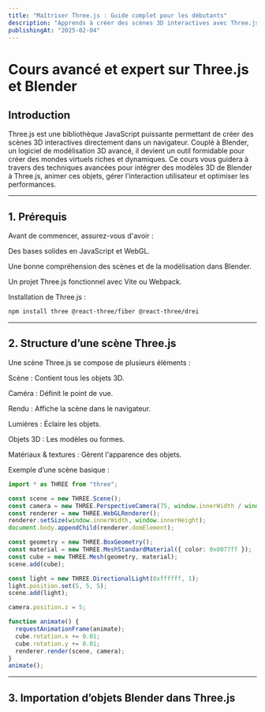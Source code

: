 ```yaml
---
title: "Maîtriser Three.js : Guide complet pour les débutants"
description: "Apprends à créer des scènes 3D interactives avec Three.js grâce à ce guide détaillé."
publishingAt: "2025-02-04"
---
```


# Cours avancé et expert sur Three.js et Blender

## Introduction

Three.js est une bibliothèque JavaScript puissante permettant de créer des scènes 3D interactives directement dans un navigateur. Couplé à Blender, un logiciel de modélisation 3D avancé, il devient un outil formidable pour créer des mondes virtuels riches et dynamiques. Ce cours vous guidera à travers des techniques avancées pour intégrer des modèles 3D de Blender à Three.js, animer ces objets, gérer l'interaction utilisateur et optimiser les performances.

---

## 1. Prérequis
Avant de commencer, assurez-vous d'avoir :

Des bases solides en JavaScript et WebGL.

Une bonne compréhension des scènes et de la modélisation dans Blender.

Un projet Three.js fonctionnel avec Vite ou Webpack.

Installation de Three.js :
```bash
npm install three @react-three/fiber @react-three/drei
```

---

## 2. Structure d’une scène Three.js
Une scène Three.js se compose de plusieurs éléments :

Scène : Contient tous les objets 3D.

Caméra : Définit le point de vue.

Rendu : Affiche la scène dans le navigateur.

Lumières : Éclaire les objets.

Objets 3D : Les modèles ou formes.

Matériaux & textures : Gèrent l'apparence des objets.

Exemple d’une scène basique :
```ts
import * as THREE from "three";

const scene = new THREE.Scene();
const camera = new THREE.PerspectiveCamera(75, window.innerWidth / window.innerHeight, 0.1, 1000);
const renderer = new THREE.WebGLRenderer();
renderer.setSize(window.innerWidth, window.innerHeight);
document.body.appendChild(renderer.domElement);

const geometry = new THREE.BoxGeometry();
const material = new THREE.MeshStandardMaterial({ color: 0x0077ff });
const cube = new THREE.Mesh(geometry, material);
scene.add(cube);

const light = new THREE.DirectionalLight(0xffffff, 1);
light.position.set(5, 5, 5);
scene.add(light);

camera.position.z = 5;

function animate() {
  requestAnimationFrame(animate);
  cube.rotation.x += 0.01;
  cube.rotation.y += 0.01;
  renderer.render(scene, camera);
}
animate();
```

---

## 3. Importation d’objets Blender dans Three.js

```
```
```